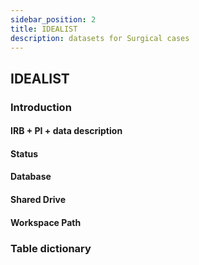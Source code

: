 ```yaml
---
sidebar_position: 2
title: IDEALIST
description: datasets for Surgical cases
---
```


## IDEALIST

### Introduction
#### IRB + PI + data description
#### Status
#### Database
#### Shared Drive
#### Workspace Path

### Table dictionary